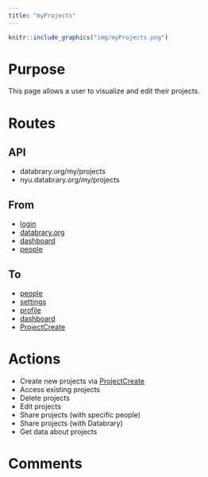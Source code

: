 ```yaml
---
title: "myProjects"
---
```


```r
knitr::include_graphics("img/myProjects.png")
```

# Purpose

This page allows a user to visualize and edit their projects.

# Routes

## API

- databrary.org/my/projects
- nyu.databrary.org/my/projects

## From

- [login](login.html)
- [databrary.org](index.html)
- [dashboard](landingPageAuth.html)
- [people](myPeople.html)

## To

- [people](myPeople.html)
- [settings](settings.html)
- [profile](profile.html)
- [dashboard](landingPageAuth.html)
- [ProjectCreate](ProjectCreate.html)

# Actions

- Create new projects via [ProjectCreate](ProjectCreate.html)
- Access existing projects
- Delete projects
- Edit projects
- Share projects (with specific people)
- Share projects (with Databrary)
- Get data about projects

# Comments

